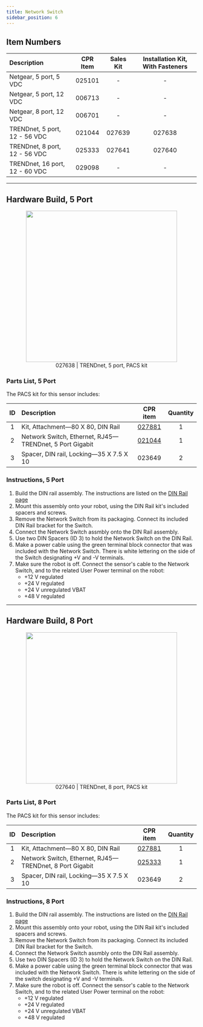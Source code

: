 ```yaml
---
title: Network Switch
sidebar_position: 6
---
```


## Item Numbers

| Description                    | CPR Item | Sales Kit | Installation Kit, With Fasteners |
| :----------------------------- | :------: | :-------: | :------------------------------: |
| Netgear, 5 port, 5 VDC         |  025101  |     -     |                -                 |
| Netgear, 5 port, 12 VDC        |  006713  |     -     |                -                 |
| Netgear, 8 port, 12 VDC        |  006701  |     -     |                -                 |
| TRENDnet, 5 port, 12 - 56 VDC  |  021044  |  027639   |              027638              |
| TRENDnet, 8 port, 12 - 56 VDC  |  025333  |  027641   |              027640              |
| TRENDnet, 16 port, 12 - 60 VDC |  029098  |     -     |                -                 |

---

## Hardware Build, 5 Port

<center>
  <figure>
    <img
      src="/img/accessories_images/network_switch_1.png"
      width="400"
    />
    <figcaption>027638 | TRENDnet, 5 port, PACS kit</figcaption>
  </figure>
</center>

### Parts List, 5 Port

The PACS kit for this sensor includes:

| ID  | Description                                             |                         CPR item                         | Quantity |
| :-: | :------------------------------------------------------ | :------------------------------------------------------: | :------: |
|  1  | Kit, Attachment—80 X 80, DIN Rail                       |           [027881](/docs/accessories/din_rail)           |    1     |
|  2  | Network Switch, Ethernet, RJ45—TRENDnet, 5 Port Gigabit | [021044](/assets/pdf/clearpath_robotics_021044-TDS1.pdf) |    1     |
|  3  | Spacer, DIN rail, Locking—35 X 7.5 X 10                 |                          023649                          |    2     |

### Instructions, 5 Port

1.  Build the DIN rail assembly. The instructions are listed on the [DIN Rail page](/docs/accessories/din_rail)
2.  Mount this assembly onto your robot, using the DIN Rail kit's included spacers and screws.
3.  Remove the Network Switch from its packaging.
    Connect its included DIN Rail bracket for the Switch.
4.  Connect the Network Switch assmbly onto the DIN Rail assembly.
5.  Use two DIN Spacers (ID 3) to hold the Network Switch on the DIN Rail.
6.  Make a power cable using the green terminal block connector that was included with the Network Switch.
    There is white lettering on the side of the Switch designating +V and -V terminals.
7.  Make sure the robot is off.
    Connect the sensor's cable to the Network Switch, and to the related User Power terminal on the robot:
    - +12 V regulated
    - +24 V regulated
    - +24 V unregulated VBAT
    - +48 V regulated

---

## Hardware Build, 8 Port

<center>
  <figure>
    <img
      src="/img/accessories_images/network_switch_2.png"
      width="400"
    />
    <figcaption>027640 | TRENDnet, 8 port, PACS kit</figcaption>
  </figure>
</center>

### Parts List, 8 Port

The PACS kit for this sensor includes:

| ID  | Description                                             |                         CPR item                         | Quantity |
| :-: | :------------------------------------------------------ | :------------------------------------------------------: | :------: |
|  1  | Kit, Attachment—80 X 80, DIN Rail                       |           [027881](/docs/accessories/din_rail)           |    1     |
|  2  | Network Switch, Ethernet, RJ45—TRENDnet, 8 Port Gigabit | [025333](/assets/pdf/clearpath_robotics_025333-TDS1.pdf) |    1     |
|  3  | Spacer, DIN rail, Locking—35 X 7.5 X 10                 |                          023649                          |    2     |

### Instructions, 8 Port

1.  Build the DIN rail assembly. The instructions are listed on the [DIN Rail page](/docs/accessories/din_rail)
2.  Mount this assembly onto your robot, using the DIN Rail kit's included spacers and screws.
3.  Remove the Network Switch from its packaging.
    Connect its included DIN Rail bracket for the Switch.
4.  Connect the Network Switch assmbly onto the DIN Rail assembly.
5.  Use two DIN Spacers (ID 3) to hold the Network Switch on the DIN Rail.
6.  Make a power cable using the green terminal block connector that was included with the Network Switch.
    There is white lettering on the side of the switch designating +V and -V terminals.
7.  Make sure the robot is off.
    Connect the sensor's cable to the Network Switch, and to the related User Power terminal on the robot:
    - +12 V regulated
    - +24 V regulated
    - +24 V unregulated VBAT
    - +48 V regulated
